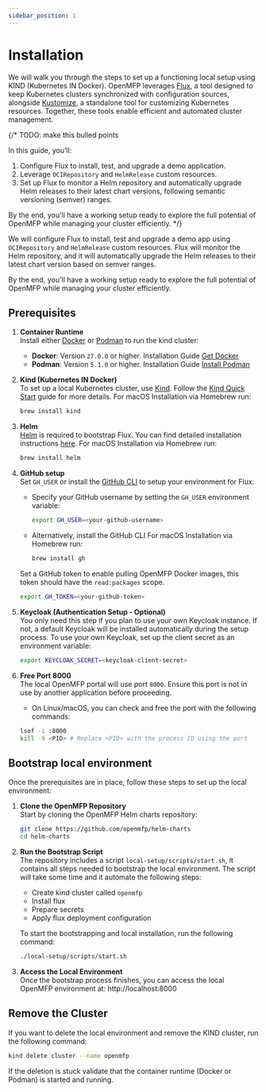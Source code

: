 ```yaml
---
sidebar_position: 1
---
```

# Installation
We will walk you through the steps to set up a functioning local setup using KIND (Kubernetes IN Docker).
OpenMFP leverages [Flux](https://fluxcd.io/), a tool designed to keep Kubernetes clusters synchronized with configuration sources, alongside [Kustomize](https://kustomize.io/), a standalone tool for customizing Kubernetes resources. 
Together, these tools enable efficient and automated cluster management.

{/* TODO: make this bulled points 

In this guide, you’ll:

1. Configure Flux to install, test, and upgrade a demo application.
2. Leverage `OCIRepository` and `HelmRelease` custom resources.
3. Set up Flux to monitor a Helm repository and automatically upgrade Helm releases to their latest chart versions, following semantic versioning (semver) ranges.

By the end, you'll have a working setup ready to explore the full potential of OpenMFP while managing your cluster efficiently.
*/}


We will configure Flux to install, test and upgrade a demo app using
`OCIRepository` and `HelmRelease` custom resources.
Flux will monitor the Helm repository, and it will automatically
upgrade the Helm releases to their latest chart version based on semver ranges.

By the end, you'll have a working setup ready to explore the full potential of OpenMFP while managing your cluster efficiently.

## Prerequisites  

1. **Container Runtime**  
   Install either [Docker](https://www.docker.com) or [Podman](https://podman.io) to run the kind cluster:  
   - **Docker**: Version `27.0.0` or higher. Installation Guide [Get Docker](https://docs.docker.com/get-docker/)  
   - **Podman**: Version `5.1.0` or higher. Installation Guide [Install Podman](https://podman.io/get-started)  

2. **Kind (Kubernetes IN Docker)**  
   To set up a local Kubernetes cluster, use [Kind](https://kind.sigs.k8s.io/). Follow the [Kind Quick Start](https://kind.sigs.k8s.io/docs/user/quick-start/) guide for more details. For macOS Installation via Homebrew run:
    ```sh
    brew install kind
    ```

3. **Helm**  
   [Helm](https://helm.sh/) is required to bootstrap Flux. You can find detailed installation instructions [here](https://helm.sh/docs/intro/install/). For macOS Installation via Homebrew run:
    ```sh
    brew install helm
    ```

4. **GitHub setup**  
    Set `GH_USER` or install the [GitHub CLI](https://cli.github.com/) to setup your environment for Flux:  
    - Specify your GitHub username by setting the `GH_USER` environment variable:  
        ```sh
        export GH_USER=<your-github-username>
        ```  
    - Alternatively, install the GitHub CLI For macOS Installation via Homebrew run:
        ```sh
        brew install gh
        ```

    Set a GitHub token to enable pulling OpenMFP Docker images, this token should have the `read:packages` scope.
    ```sh
    export GH_TOKEN=<your-github-token>
    ```

5. **Keycloak (Authentication Setup - Optional)**  
   You only need this step if you plan to use your own Keycloak instance. If not, a default Keycloak will be installed automatically during the setup process.
   To use your own Keycloak, set up the client secret as an environment variable:  
   ```sh
   export KEYCLOAK_SECRET=<keycloak-client-secret>

6. **Free Port 8000**  
   The local OpenMFP portal will use port `8000`. Ensure this port is not in use by another application before proceeding.  
   - On Linux/macOS, you can check and free the port with the following commands:
    ```sh
    lsof -i :8000
    kill -9 <PID> # Replace <PID> with the process ID using the port
    ```

## Bootstrap local environment
Once the prerequisites are in place, follow these steps to set up the local environment:

1.  **Clone the OpenMFP Repository**  
    Start by cloning the OpenMFP Helm charts repository:

    ```sh
    git clone https://github.com/openmfp/helm-charts
    cd helm-charts
    ```

2.  **Run the Bootstrap Script**  
    The repository includes a script `local-setup/scripts/start.sh`, it contains all steps needed to bootstrap the local environment. 
    The script will take some time and it automate the following steps:
    - Create kind cluster called `openmfp`
    - Install flux
    - Prepare secrets
    - Apply flux deployment configuration

    To start the bootstrapping and local installation, run the following command:
    ```sh
    ./local-setup/scripts/start.sh
    ```

3. **Access the Local Environment**  
Once the bootstrap process finishes, you can access the local OpenMFP environment at: http://localhost:8000

## Remove the Cluster

If you want to delete the local environment and remove the KIND cluster, run the following command:

```sh
kind delete cluster --name openmfp
```
If the deletion is stuck validate that the container runtime (Docker or Podman) is started and running.